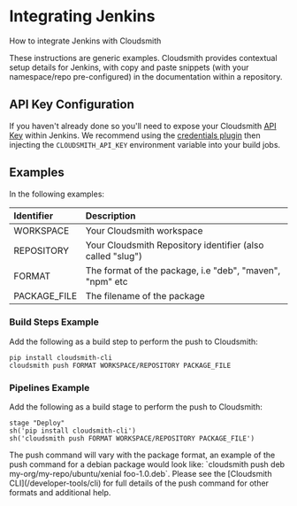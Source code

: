 

# Integrating Jenkins

How to integrate Jenkins with Cloudsmith

<Note variant="note" headline="Contextual Documentation">
These instructions are generic examples. Cloudsmith provides contextual setup details for Jenkins, with copy and paste snippets (with your namespace/repo pre-configured) in the documentation within a repository.
</Note>

## API Key Configuration

If you haven't already done so you'll need to expose your Cloudsmith [API Key](https://app.cloudsmith.com/settings/api-keys) within Jenkins. We recommend using the [credentials plugin](https://plugins.jenkins.io/credentials/) then injecting the `CLOUDSMITH_API_KEY` environment variable into your build jobs.

## Examples

In the following examples: 

| Identifier   | Description                                                |
| :----------- | :--------------------------------------------------------- |
| WORKSPACE        | Your Cloudsmith workspace              |
| REPOSITORY   | Your Cloudsmith Repository identifier (also called "slug") |
| FORMAT       | The format of the package, i.e "deb", "maven", "npm" etc   |
| PACKAGE_FILE | The filename of the package                                |

### Build Steps Example

Add the following as a build step to perform the push to Cloudsmith:

```shell Jenkins Build Steps using CLI
pip install cloudsmith-cli
cloudsmith push FORMAT WORKSPACE/REPOSITORY PACKAGE_FILE
```

### Pipelines Example

Add the following as a build stage to perform the push to Cloudsmith:

```shell Jenkins Pipelines using CLI
stage "Deploy"
sh('pip install cloudsmith-cli')
sh('cloudsmith push FORMAT WORKSPACE/REPOSITORY PACKAGE_FILE')
```

<Note variant="note">
The push command will vary with the package format, an example of the push command for a debian package would look like: `cloudsmith push deb my-org/my-repo/ubuntu/xenial foo-1.0.deb`. Please see the [Cloudsmith CLI](/developer-tools/cli) for full details of the push command for other formats and additional help.
</Note>
